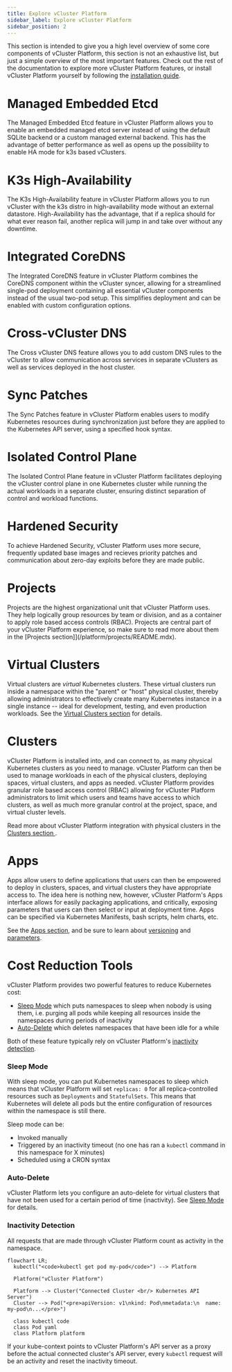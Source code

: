 ```yaml
---
title: Explore vCluster Platform
sidebar_label: Explore vCluster Platform
sidebar_position: 2
---
```


This section is intended to give you a high level overview of some core components of vCluster Platform, this
section is not an exhaustive list, but just a simple overview of the most important features. Check out the rest of the
documentation to explore more vCluster Platform features, or install vCluster Platform yourself by
following the [installation guide](/platform/get-started/install.mdx).

# Managed Embedded Etcd

The Managed Embedded Etcd feature in vCluster Platform allows you to enable an embedded managed etcd server instead of using the default SQLite backend or a custom managed external backend. This has the advantage of better performance as well as opens up the possibility to enable HA mode for k3s based vClusters.

# K3s High-Availability

The K3s High-Availability feature in vCluster Platform allows you to run vCluster with the k3s distro in high-availability mode without an external datastore. High-Availability has the advantage, that if a replica should for what ever reason fail, another replica will jump in and take over without any downtime.

# Integrated CoreDNS

The Integrated CoreDNS feature in vCluster Platform combines the CoreDNS component within the vCluster syncer, allowing for a streamlined single-pod deployment containing all essential vCluster components instead of the usual two-pod setup.
This simplifies deployment and can be enabled with custom configuration options.

# Cross-vCluster DNS
The Cross vCluster DNS feature allows you to add custom DNS rules to the vCluster to allow communication across services in separate vClusters as well as services deployed in the host cluster.

# Sync Patches

The Sync Patches feature in vCluster Platform enables users to modify Kubernetes resources during synchronization just before they are applied to the Kubernetes API server, using a specified hook syntax.

# Isolated Control Plane

The Isolated Control Plane feature in vCluster Platform facilitates deploying the vCluster control plane in one Kubernetes cluster while running the actual workloads in a separate cluster, ensuring distinct separation of control and workload functions.

# Hardened Security

To achieve Hardened Security, vCluster Platform uses more secure, frequently updated base images and recieves priority patches and communication about zero-day exploits before they are made public.

# Projects

Projects are the highest organizational unit that vCluster Platform uses. They help logically group resources by team or
division, and as a container to apply role based access controls (RBAC). Projects are central part of your vCluster Platform experience, so make sure to read more about them
in the [Projects section]](/platform/projects/README.mdx).

# Virtual Clusters

Virtual clusters are _virtual_ Kubernetes clusters. These virtual clusters run inside
a namespace within the "parent" or "host" physical cluster, thereby allowing administrators to
effectively create many Kubernetes instance in a single instance -- ideal for development,
testing, and even production workloads. See the [Virtual Clusters section](/platform/virtual-clusters/README.mdx) for details.

# Clusters

vCluster Platform is installed into, and can connect to, as many physical Kubernetes clusters as you need to
manage. vCluster Platform can then be used to manage workloads in each of the physical clusters, deploying
spaces, virtual clusters, and apps as needed. vCluster Platform provides granular role based access control
(RBAC) allowing for vCluster Platform administrators to limit which users and teams have access to which
clusters, as well as much more granular control at the project, space, and virtual cluster levels.

Read more about vCluster Platform integration with physical clusters in the [Clusters section ](/platform/clusters/README.mdx).

# Apps

Apps allow users to define applications that users can then be empowered to deploy in clusters,
spaces, and virtual clusters they have appropriate access to. The idea here is nothing new,
however, vCluster Platform's Apps interface allows for easily packaging applications, and critically,
exposing parameters that users can then select or input at deployment time. Apps can be specified via Kubernetes Manifests,
bash scripts, helm charts, etc.

See the [Apps section](/platform/apps/README.mdx), and be sure to learn about [versioning](/platform/apps/versioning.mdx)
and [parameters](/platform/apps/parameters.mdx).

# Cost Reduction Tools

vCluster Platform provides two powerful features to reduce Kubernetes cost:

- [Sleep Mode](#sleep-mode) which puts namespaces to sleep when nobody is using them, i.e.
  purging all pods while keeping all resources inside the namespaces during periods of inactivity
- [Auto-Delete](#auto-delete) which deletes namespaces that have been idle for a while

Both of these feature typically rely on vCluster Platform's [inactivity detection](#inactivity-detection).

### Sleep Mode

With sleep mode, you can put Kubernetes namespaces to sleep which means that vCluster Platform will set
`replicas: 0` for all replica-controlled resources such as `Deployments` and `StatefulSets`.
This means that Kubernetes will delete all pods but the entire configuration of resources within
the namespace is still there.

Sleep mode can be:

- Invoked manually
- Triggered by an inactivity timeout (no one has ran a `kubectl` command in this namespace for X
  minutes)
- Scheduled using a CRON syntax

### Auto-Delete

vCluster Platform lets you configure an auto-delete for virtual clusters that have not been used for a certain
period of time (inactivity). See [Sleep Mode](/platform/virtual-clusters/sleep-mode.mdx) for details.


### Inactivity Detection

All requests that are made through vCluster Platform count as activity in the namespace.

```mermaid
flowchart LR;
  kubectl("<code>kubectl get pod my-pod</code>") --> Platform

  Platform("vCluster Platform")

  Platform --> Cluster("Connected Cluster <br/> Kubernetes API Server")
  Cluster --> Pod("<pre>apiVersion: v1\nkind: Pod\nmetadata:\n  name: my-pod\n...</pre>")

  class kubectl code
  class Pod yaml
  class Platform platform
```

If your kube-context points to vCluster Platform's API server as a proxy before the actual connected cluster's API server, every `kubectl` request will be an activity and reset the inactivity timeout.

